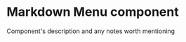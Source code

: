 
<Meta
  title="Newskit/Menu"
  component={Menu}
/>

# Markdown Menu component

Component's description and any notes worth mentioning

<Canvas>
  <Story name="Menu">
    <Menu loggedIn={boolean('Is logged in', false)}/>
</Canvas>
